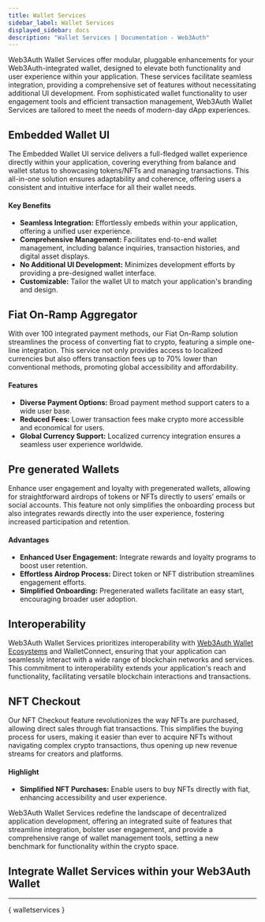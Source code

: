 ```yaml
---
title: Wallet Services
sidebar_label: Wallet Services
displayed_sidebar: docs
description: "Wallet Services | Documentation - Web3Auth"
---
```



Web3Auth Wallet Services offer modular, pluggable enhancements for your Web3Auth-integrated wallet, designed to elevate both functionality and user
experience within your application. These services facilitate seamless integration, providing a comprehensive set of features without necessitating
additional UI development. From sophisticated wallet functionality to user engagement tools and efficient transaction management, Web3Auth Wallet
Services are tailored to meet the needs of modern-day dApp experiences.

## Embedded Wallet UI

The Embedded Wallet UI service delivers a full-fledged wallet experience directly within your application, covering everything from balance and wallet
status to showcasing tokens/NFTs and managing transactions. This all-in-one solution ensures adaptability and coherence, offering users a consistent
and intuitive interface for all their wallet needs.

#### Key Benefits

- **Seamless Integration:** Effortlessly embeds within your application, offering a unified user experience.
- **Comprehensive Management:** Facilitates end-to-end wallet management, including balance inquiries, transaction histories, and digital asset
  displays.
- **No Additional UI Development:** Minimizes development efforts by providing a pre-designed wallet interface.
- **Customizable:** Tailor the wallet UI to match your application's branding and design.

## Fiat On-Ramp Aggregator

With over 100 integrated payment methods, our Fiat On-Ramp solution streamlines the process of converting fiat to crypto, featuring a simple one-line
integration. This service not only provides access to localized currencies but also offers transaction fees up to 70% lower than conventional methods,
promoting global accessibility and affordability.

#### Features

- **Diverse Payment Options:** Broad payment method support caters to a wide user base.
- **Reduced Fees:** Lower transaction fees make crypto more accessible and economical for users.
- **Global Currency Support:** Localized currency integration ensures a seamless user experience worldwide.

## Pre generated Wallets

Enhance user engagement and loyalty with pregenerated wallets, allowing for straightforward airdrops of tokens or NFTs directly to users’ emails or
social accounts. This feature not only simplifies the onboarding process but also integrates rewards directly into the user experience, fostering
increased participation and retention.

#### Advantages

- **Enhanced User Engagement:** Integrate rewards and loyalty programs to boost user retention.
- **Effortless Airdrop Process:** Direct token or NFT distribution streamlines engagement efforts.
- **Simplified Onboarding:** Pregenerated wallets facilitate an easy start, encouraging broader user adoption.

## Interoperability

Web3Auth Wallet Services prioritizes interoperability with [Web3Auth Wallet Ecosystems](/docs/product/wallet-ecosystems) and WalletConnect, ensuring
that your application can seamlessly interact with a wide range of blockchain networks and services. This commitment to interoperability extends your
application's reach and functionality, facilitating versatile blockchain interactions and transactions.

## NFT Checkout

Our NFT Checkout feature revolutionizes the way NFTs are purchased, allowing direct sales through fiat transactions. This simplifies the buying
process for users, making it easier than ever to acquire NFTs without navigating complex crypto transactions, thus opening up new revenue streams for
creators and platforms.

#### Highlight

- **Simplified NFT Purchases:** Enable users to buy NFTs directly with fiat, enhancing accessibility and user experience.

Web3Auth Wallet Services redefine the landscape of decentralized application development, offering an integrated suite of features that streamline
integration, bolster user engagement, and provide a comprehensive range of wallet management tools, setting a new benchmark for functionality within
the crypto space.

## Integrate Wallet Services within your Web3Auth Wallet

---

{ walletservices }
